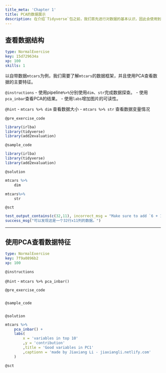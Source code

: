 ```yaml
---
title_meta: 'Chapter 1'
title: PCA的数据展示
description: 在介绍`Tidyverse`包之前，我们首先进行对数据的基本认识，因此会使用到其他R包。
---
```


## 查看数据结构

```yaml
type: NormalExercise
key: 15d729634a
xp: 100
skills: 1
```

以自带数据`mtcars`为例，我们需要了解`mtcars`的数据框架，并且使用PCA查看数据的主要特征。

`@instructions`
- 使用pipeline`%>%`分别使用`dim`、`str`完成数据探查。
- 使用`pca_inbar`查看PCA的结果。
- 使用`labs`增加图片的可读性。

`@hint`
- `mtcars %>% dim` 查看数据大小
- `mtcars %>% str` 查看数据变量情况

`@pre_exercise_code`
```r
library(irlba)
library(tidyverse)
library(add2evaluation)
```

`@sample_code`
```r
library(irlba)
library(tidyverse)
library(add2evaluation)
```

`@solution`
```r
mtcars %>%
	dim

mtcars%>%
	str
```

`@sct`
```r
test_output_contains(c(32,11), incorrect_msg = "Make sure to add `6 + 12` on a new line. Do not start the line with a `#`, otherwise your R code is not executed!")
success_msg("可以发现这是一个32行x11列的数据。")
```

---

## 使用PCA查看数据特征

```yaml
type: NormalExercise
key: 7f9a0896b2
xp: 100
```



`@instructions`


`@hint`
- `mtcars %>% pca_inbar()`

`@pre_exercise_code`
```r

```

`@sample_code`
```r

```

`@solution`
```r
mtcars %>% 
    pca_inbar() +
    labs(
        x = 'variables in top 10'
        ,y = 'contribution'
        ,title = 'Good variables in PC1'
        ,captionn = 'made by Jiaxiang Li - jiaxiangli.netlify.com'
    )
```

`@sct`
```r

```
